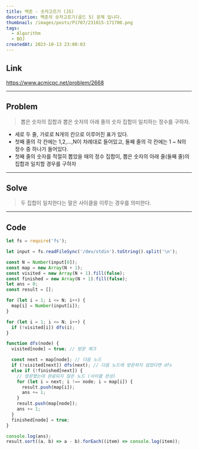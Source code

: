 ```yaml
---
title: 백준 - 숫자고르기 (JS)
description: 백준의 숫자고르기(골드 5) 문제 입니다.
thumbnail: /images/posts/P1707/231015-171700.png
tags:
  - Algorithm
  - BOJ
createdAt: 2023-10-13 23:00:03
---
```


## Link

https://www.acmicpc.net/problem/2668

<hr />

## Problem

> 뽑은 숫자의 집합과 뽑은 숫자의 아래 줄의 숫자 집합이 일치하는 정수를 구하자.

- 세로 두 줄, 가로로 N개의 칸으로 이루어진 표가 있다.
- 첫째 줄의 각 칸에는 1,2,...,N이 차례대로 들어있고, 둘째 줄의 각 칸에는 1 ~ N의 정수 중 하나가 들어있다.
- 첫째 줄의 숫자를 적절히 뽑았을 때의 정수 집합이, 뽑은 숫자의 아래 줄(둘째 줄)의 집합과 일치할 경우를 구하자

<hr />

## Solve

> 두 집합이 일치한다는 말은 사이클을 이루는 경우를 의미한다.

<hr />

## Code

```javascript
let fs = require('fs');

let input = fs.readFileSync('/dev/stdin').toString().split('\n');

const N = Number(input[0]);
const map = new Array(N + 1);
const visited = new Array(N + 1).fill(false);
const finished = new Array(N + 1).fill(false);
let ans = 0;
const result = [];

for (let i = 1; i <= N; i++) {
  map[i] = Number(input[i]);
}

for (let i = 1; i <= N; i++) {
  if (!visited[i]) dfs(i);
}

function dfs(node) {
  visited[node] = true; // 방문 체크

  const next = map[node]; // 다음 노드
  if (!visited[next]) dfs(next); // 다음 노드에 방문하지 않았다면 dfs
  else if (!finished[next]) {
    // 방문했는데 완료되지 않은 노드 (사이클 완성)
    for (let i = next; i !== node; i = map[i]) {
      result.push(map[i]);
      ans += 1;
    }
    result.push(map[node]);
    ans += 1;
  }
  finished[node] = true;
}

console.log(ans);
result.sort((a, b) => a - b).forEach((item) => console.log(item));
```
